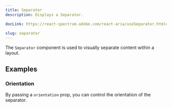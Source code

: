 ```yaml
---
title: Separator
description: Displays a Separator.

docLink: https://react-spectrum.adobe.com/react-aria/useSeparator.html#useseparator

slug: separator
---
```


The `Separator` component is used to visually separate content within a layout. 

<ComponentPreview name="separator/preview" />

## Examples

### Orientation
By passing a `orientation` prop, you can control the orientation of the separator.

<ComponentPreview name="separator/orientation" />
